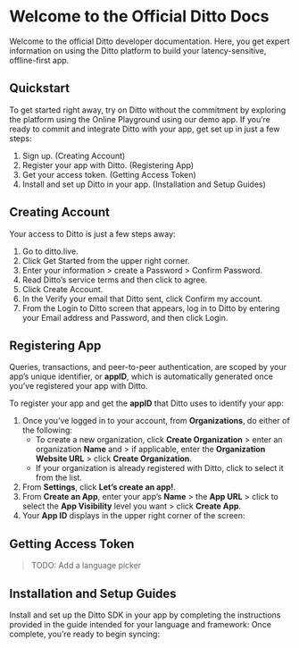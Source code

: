 # Welcome to the Official Ditto Docs

Welcome to the official Ditto developer documentation. Here, you get expert information on using the Ditto platform to build your latency-sensitive, offline-first app.

## Quickstart
To get started right away, try on Ditto without the commitment by exploring the platform using the Online Playground using our demo app.
If you’re ready to commit and integrate Ditto with your app, get set up in just a few steps:

1. Sign up. (Creating Account)
2. Register your app with Ditto. (Registering App)
3. Get your access token. (Getting Access Token)
4. Install and set up Ditto in your app. (Installation and Setup Guides)

## Creating Account
Your access to Ditto is just a few steps away:

1. Go to ditto.live.
2. Click Get Started from the upper right corner.
3. Enter your information > create a Password > Confirm Password.
4. Read Ditto’s service terms and then click to agree.
5. Click Create Account.
6. In the Verify your email that Ditto sent, click Confirm my account.
7. From the Login to Ditto screen that appears, log in to Ditto by entering your Email address and Password, and then click Login. 

## Registering App

Queries, transactions, and peer-to-peer authentication, are scoped by your app’s unique identifier, or __appID__, which is automatically generated once you’ve registered your app with Ditto.

To register your app and get the __appID__ that Ditto uses to identify your app:
1. Once you’ve logged in to your account, from __Organizations__, do either of the following:
    - To create a new organization, click __Create Organization__ > enter an organization __Name__ and > if applicable, enter the __Organization Website URL__ > click __Create Organization__.
    - If your organization is already registered with Ditto, click to select it from the list. 
2. From __Settings__, click __Let’s create an app!__.
3. From __Create an App__, enter your app’s __Name__ > the __App URL__ > click to select the __App Visibility__ level you want > click __Create App__.
4. Your __App ID__ displays in the upper right corner of the screen:

## Getting Access Token


> TODO: Add a language picker


## Installation and Setup Guides
Install and set up the Ditto SDK in your app by completing the instructions provided in the guide intended for your language and framework:
Once complete, you’re ready to begin syncing:
